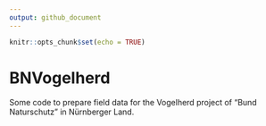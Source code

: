 ```yaml
---
output: github_document
---
```


```r
knitr::opts_chunk$set(echo = TRUE)
```

# BNVogelherd

Some code to prepare field data for the Vogelherd project of "Bund Naturschutz" 
in Nürnberger Land.
